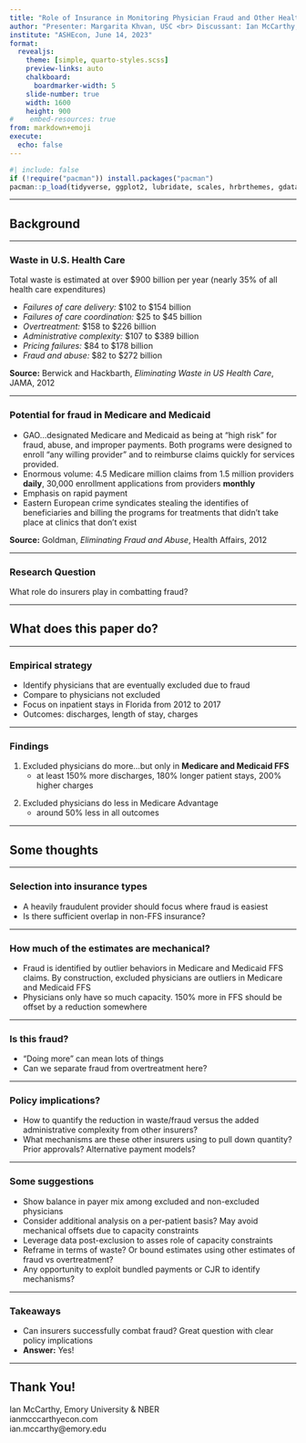 ```yaml
---
title: "Role of Insurance in Monitoring Physician Fraud and Other Healthcare Delivery Crimes"
author: "Presenter: Margarita Khvan, USC <br> Discussant: Ian McCarthy, Emory University and NBER"
institute: "ASHEcon, June 14, 2023"
format: 
  revealjs:
    theme: [simple, quarto-styles.scss]
    preview-links: auto
    chalkboard:
      boardmarker-width: 5
    slide-number: true
    width: 1600
    height: 900
#    embed-resources: true
from: markdown+emoji
execute: 
  echo: false
---
```


```r
#| include: false
if (!require("pacman")) install.packages("pacman")
pacman::p_load(tidyverse, ggplot2, lubridate, scales, hrbrthemes, gdata, ggforce, gganimate)
```

---

## Background {.section-divider}

---

### Waste in U.S. Health Care

Total waste is estimated at over $900 billion per year (nearly 35% of all health care expenditures)

- *Failures of care delivery:* \$102 to \$154 billion
- *Failures of care coordination:* \$25 to \$45 billion
- *Overtreatment:* \$158 to \$226 billion
- *Administrative complexity:* \$107 to \$389 billion
- *Pricing failures:* \$84 to \$178 billion
- *Fraud and abuse:* \$82 to \$272 billion

::: aside
**Source:** Berwick and Hackbarth, *Eliminating Waste in US Health Care*, JAMA, 2012
:::

---

### Potential for fraud in Medicare and Medicaid

::: {.callout-note appearance="minimal"}

- GAO...designated Medicare and Medicaid as being at "high risk" for fraud, abuse, and improper payments. Both programs were designed to enroll "any willing provider" and to reimburse claims quickly for services provided.
- Enormous volume: 4.5 Medicare million claims from 1.5 million providers **daily**, 30,000 enrollment applications from providers **monthly**
- Emphasis on rapid payment
- Eastern European crime syndicates stealing the identifies of beneficiaries and billing the programs for treatments that didn't take place at clinics that don't exist
:::

::: aside
**Source:** Goldman, *Eliminating Fraud and Abuse*, Health Affairs, 2012
:::



---

### Research Question

What role do insurers play in combatting fraud?



---

## What does this paper do? {.section-divider}


---

### Empirical strategy

- Identify physicians that are eventually excluded due to fraud
- Compare to physicians not excluded
- Focus on inpatient stays in Florida from 2012 to 2017
- Outcomes: discharges, length of stay, charges


---

### Findings

:::{.fragment}
1. Excluded physicians do more...but only in **Medicare and Medicaid FFS**
    - at least 150% more discharges, 180% longer patient stays, 200% higher charges
:::

:::{.fragment}
2. Excluded physicians do less in Medicare Advantage
    - around 50% less in all outcomes
:::

---

## Some thoughts {.section-divider}


---

### Selection into insurance types

- A heavily fraudulent provider should focus where fraud is easiest
- Is there sufficient overlap in non-FFS insurance? 


---

### How much of the estimates are mechanical?

- Fraud is identified by outlier behaviors in Medicare and Medicaid FFS claims. By construction, excluded physicians are outliers in Medicare and Medicaid FFS
- Physicians only have so much capacity. 150% more in FFS should be offset by a reduction somewhere

---

### Is this fraud?

- "Doing more" can mean lots of things
- Can we separate fraud from overtreatment here?

---

### Policy implications?

- How to quantify the reduction in waste/fraud versus the added administrative complexity from other insurers?
- What mechanisms are these other insurers using to pull down quantity? Prior approvals? Alternative payment models?

---

### Some suggestions

- Show balance in payer mix among excluded and non-excluded physicians
- Consider additional analysis on a per-patient basis? May avoid mechanical offsets due to capacity constraints
- Leverage data post-exclusion to asses role of capacity constraints
- Reframe in terms of waste? Or bound estimates using other estimates of fraud vs overtreatment?
- Any opportunity to exploit bundled payments or CJR to identify mechanisms?

---

### Takeaways

- Can insurers successfully combat fraud? Great question with clear policy implications
- **Answer:** Yes!

---

## Thank You! {.section-divider}

::: footnote
Ian McCarthy, Emory University & NBER<br>
ianmcccarthyecon.com<br>
ian.mccarthy@emory.edu
:::
   